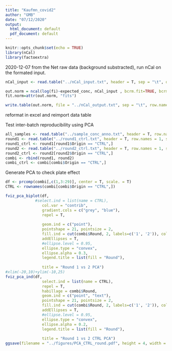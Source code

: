 ```yaml
---
title: "Kaufmn_covid2"
author: "GMB"
date: "07/12/2020"
output:
  html_document: default
  pdf_document: default
---
```


```r
knitr::opts_chunk$set(echo = TRUE)
library(nCal)
library(factoextra)
```

2020-12-07 from the Net raw data (background substracted), run nCal on the formated input.
```r
nCal_input <- read.table("../nCal_input.txt", header = T, sep = "\t", dec = ".")

out.norm = ncal(log(fi)~expected_conc, nCal_input , bcrm.fit=TRUE, bcrm.model="norm", return.fits = TRUE, plot.se.profile=TRUE, control.jags=list(n.iter=1e5), verbose=FALSE)
fit.norm=attr(out.norm, "fits")

write.table(out.norm, file = "../nCal_output.txt", sep = "\t", row.names = F)

```

reformat in excel and reimport data table

Test inter-batch reproducibility using PCA
```r
all_samples <- read.table("../sample_conc_anno.txt", header = T, row.names = 1, sep = "\t", )
round1 <- read.table("../round1_ctrl.txt", header = T, row.names = 1, sep = "\t")
round1_ctrl <- round1[round1$Origin == "CTRL",]
round2 <- read.table("../round2_ctrl.txt", header = T, row.names = 1, sep = "\t")
round2_ctrl <- round2[round2$Origin == "CTRL",]
combi <- rbind(round1, round2)
combi_ctrl <- combi[combi$Origin == "CTRL",]
```

Generate PCA to check plate effect
```r
df <- prcomp(combi[,c(1,3:29)], center = T, scale. = T)
CTRL <- rownames(combi[combi$Origin == "CTRL",])

fviz_pca_biplot(df, 
             #select.ind = list(name = CTRL), 
                col.var = "contrib", 
                gradient.cols = c("grey", "blue"), 
                repel = T, 
                
                geom.ind = c("point"),
                pointshape = 21, pointsize = 2,
                fill.ind = cut(combi$Round, 2, labels=c('1', '2')), col.ind = "black",
                addEllipses = T,
                #ellipse.level = 0.95,
                ellipse.type = "convex",
                ellipse.alpha = 0.3,
                legend.title = list(fill = "Round"),
                
                title = "Round 1 vs 2 PCA")
#xlim(-20,10)+ylim(-10,25)
fviz_pca_ind(df, 
                select.ind = list(name = CTRL),
                repel = T, 
                habillage = combi$Round,
                geom.ind = c("point", "text"),
                pointshape = 21, pointsize = 2,
                fill.ind = cut(combi$Round, 2, labels=c('1', '2')), col.ind = "black",
                addEllipses = T,
                #ellipse.level = 0.95,
                ellipse.type = "convex",
                ellipse.alpha = 0.2,
                legend.title = list(fill = "Round"),
                
                title = "Round 1 vs 2 CTRL PCA")
ggsave(filename = "../figures/PCA_CTRL_round.pdf", height = 4, width = 6)

```

